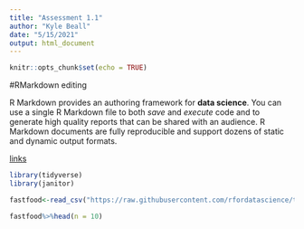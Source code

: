 ```yaml
---
title: "Assessment 1.1"
author: "Kyle Beall"
date: "5/15/2021"
output: html_document
---
```


```r
knitr::opts_chunk$set(echo = TRUE)
```

#RMarkdown editing 

R Markdown provides an authoring framework for **data science**. You can use a single R Markdown file to both *save* and *execute* code and to generate high quality reports that can be shared with an audience.
R Markdown documents are fully reproducible and support dozens of static and dynamic output formats. 

[links](https://rmarkdown.rstudio.com/lesson-8.html)

```r
library(tidyverse)
library(janitor)

fastfood<-read_csv("https://raw.githubusercontent.com/rfordatascience/tidytuesday/master/data/2018/2018-09-04/fastfood_calories.csv")

fastfood%>%head(n = 10)

```

